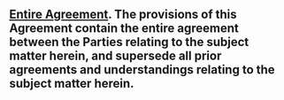 ## [Entire Agreement]{.underline}. The provisions of this Agreement contain the entire agreement between the Parties relating to the subject matter herein, and supersede all prior agreements and understandings relating to the subject matter herein. {#miscellaneous:agreement}
